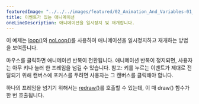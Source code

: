 ---
featuredImage: "../../../images/featured/02_Animation_And_Variables-01_Animation_With_Events-thumbnail.png"
title: 이벤트가 있는 애니메이션
oneLineDescription: 애니메이션을 일시정지 및 재개합니다.
---

이 예제는 <a href="https://p5js.org/reference/#/p5/loop">loop()</a>와
<a href="https://p5js.org/reference/#/p5/noLoop">noLoop()</a>를 사용하여 애니메이션을 일시정지하고 재개하는 방법을 보여줍니다.

마우스를 클릭하면 애니메이션 반복이 전환됩니다. 애니메이션 반복이 정지되면, 사용자는 아무 키나 눌러 한 프레임을 넘길 수 있습니다. 참고: 키를 누르는 이벤트가 제대로 전달되기 위해 캔버스에 포커스를 두려면 사용자는 그 캔버스를 클릭해야 합니다.

하나의 프레임을 넘기기 위해서는 <a href="https://p5js.org/reference/#/p5/redraw">redraw()</a>를 호출할 수 있는데, 이 때 draw() 함수가 한 번 호출됩니다.
